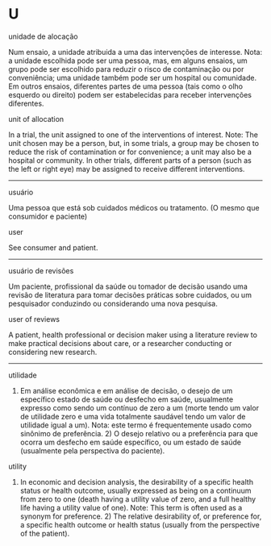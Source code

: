 # U {-}

unidade de alocação

Num ensaio, a unidade atribuida a uma das intervenções de interesse. Nota: a unidade escolhida pode ser uma pessoa, mas, em alguns ensaios, um grupo pode ser escolhido para reduzir o risco de contaminação ou por conveniência; uma unidade também pode ser um hospital ou comunidade. Em outros ensaios, diferentes partes de uma pessoa (tais como o olho esquerdo ou direito) podem ser estabelecidas para receber intervenções diferentes.

unit of allocation

In a trial, the unit assigned to one of the interventions of interest. Note: The unit chosen may be a person, but, in some trials, a group may be chosen to reduce the risk of contamination or for convenience; a unit may also be a hospital or community. In other trials, different parts of a person (such as the left or right eye) may be assigned to receive different interventions.

******

usuário

Uma pessoa que está sob cuidados médicos ou tratamento. (O mesmo que consumidor e paciente)

user

See consumer and patient.

******

usuário de revisões

Um paciente, profissional da saúde ou tomador de decisão usando uma revisão de literatura para tomar decisões práticas sobre cuidados, ou um pesquisador conduzindo ou considerando uma nova pesquisa.

user of reviews

A patient, health professional or decision maker using a literature review to make practical decisions about care, or a researcher conducting or considering new research.

******

utilidade

1) Em análise econômica e em análise de decisão, o desejo de um específico estado de saúde ou desfecho em saúde, usualmente expresso como sendo um contínuo de zero a um (morte tendo um valor de utilidade zero e uma vida totalmente saudável tendo um valor de utilidade igual a um). Nota: este termo é frequentemente usado como sinônimo de preferência. 2) O desejo relativo ou a preferência para que ocorra um desfecho em saúde específico, ou um estado de saúde (usualmente pela perspectiva do paciente).

utility

1) In economic and decision analysis, the desirability of a specific health status or health outcome, usually expressed as being on a continuum from zero to one (death having a utility value of zero, and a full healthy life having a utility value of one). Note: This term is often used as a synonym for preference. 2) The relative desirability of, or preference for, a specific health outcome or health status (usually from the perspective of the patient).
